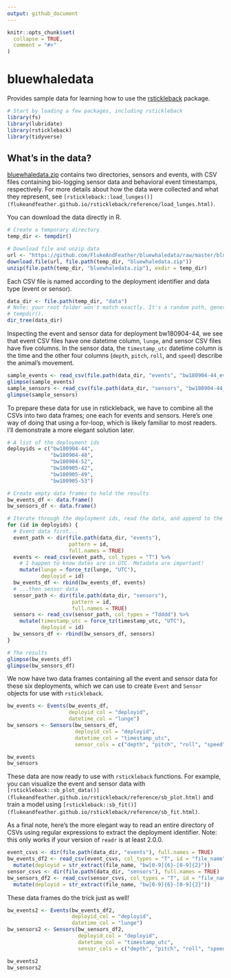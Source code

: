 ```yaml
---
output: github_document
---
```


<!-- README.md is generated from README.Rmd. Please edit that file -->

```r
knitr::opts_chunk$set(
  collapse = TRUE,
  comment = "#>"
)
```

# bluewhaledata

Provides sample data for learning how to use the [rstickleback](github.com/FlukeAndFeather/rstickleback) package. 

```r
# Start by loading a few packages, including rstickleback
library(fs)
library(lubridate)
library(rstickleback)
library(tidyverse)
```

## What's in the data?

[bluewhaledata.zip](bluewhaledata.zip) contains two directories, sensors and events, with CSV files containing bio-logging sensor data and behavioral event timestamps, respectively. For more details about how the data were collected and what they represent, see `[rstickleback::load_lunges()](flukeandfeather.github.io/rstickleback/reference/load_lunges.html)`. 

You can download the data directly in R.

```r
# Create a temporary directory
temp_dir <- tempdir()

# Download file and unzip data
url <- "https://github.com/FlukeAndFeather/bluewhaledata/raw/master/bluewhaledata.zip"
download.file(url, file.path(temp_dir, "bluewhaledata.zip"))
unzip(file.path(temp_dir, "bluewhaledata.zip"), exdir = temp_dir)
```

Each CSV file is named according to the deployment identifier and data type (event or sensor).

```r
data_dir <- file.path(temp_dir, "data")
# Note: your root folder won't match exactly. It's a random path, generated by
# tempdir().
dir_tree(data_dir)
```

Inspecting the event and sensor data for deployment bw180904-44, we see that event CSV files have one datetime column, `lunge`, and sensor CSV files have five columns. In the sensor data, the `timestamp_utc` datetime column is the time and the other four columns (`depth`, `pitch`, `roll`, and `speed`) describe the animal's movement.

```r
sample_events <- read_csv(file.path(data_dir, "events", "bw180904-44_events.csv"))
glimpse(sample_events)
sample_sensors <- read_csv(file.path(data_dir, "sensors", "bw180904-44_sensors.csv"))
glimpse(sample_sensors)
```

To prepare these data for use in rstickleback, we have to combine all the CSVs into two data frames; one each for events and sensors. Here's one way of doing that using a for-loop, which is likely familiar to most readers. I'll demonstrate a more elegant solution later.

```r
# A list of the deployment ids
deployids = c("bw180904-44",
              "bw180904-48",
              "bw180904-52",
              "bw180905-42",
              "bw180905-49",
              "bw180905-53")

# Create empty data frames to hold the results
bw_events_df <- data.frame()
bw_sensors_df <- data.frame()

# Iterate through the deployment ids, read the data, and append to the results
for (id in deployids) {
  # Event data first...
  event_path <- dir(file.path(data_dir, "events"), 
                    pattern = id, 
                    full.names = TRUE)
  events <- read_csv(event_path, col_types = "T") %>% 
    # I happen to know dates are in UTC. Metadata are important!
    mutate(lunge = force_tz(lunge, "UTC"),
           deployid = id)
  bw_events_df <- rbind(bw_events_df, events)
  # ...then sensor data
  sensor_path <- dir(file.path(data_dir, "sensors"), 
                     pattern = id, 
                     full.names = TRUE)
  sensors <- read_csv(sensor_path, col_types = "Tdddd") %>% 
    mutate(timestamp_utc = force_tz(timestamp_utc, "UTC"),
           deployid = id)
  bw_sensors_df <- rbind(bw_sensors_df, sensors)
}

# The results
glimpse(bw_events_df)
glimpse(bw_sensors_df)
```

We now have two data frames containing all the event and sensor data for these six deployments, which we can use to create `Event` and `Sensor` objects for use with `rstickleback`.

```r
bw_events <- Events(bw_events_df, 
                    deployid_col = "deployid", 
                    datetime_col = "lunge")
bw_sensors <- Sensors(bw_sensors_df,
                      deployid_col = "deployid",
                      datetime_col = "timestamp_utc", 
                      sensor_cols = c("depth", "pitch", "roll", "speed"))

bw_events
bw_sensors
```

These data are now ready to use with `rstickleback` functions. For example, you can visualize the event and sensor data with `[rstickleback::sb_plot_data()](flukeandfeather.github.io/rstickleback/reference/sb_plot.html)` and train a model using `[rstickleback::sb_fit()](flukeandfeather.github.io/rstickleback/reference/sb_fit.html)`.

As a final note, here's the more elegant way to read an entire directory of CSVs using regular expressions to extract the deployment identifier. Note: this only works if your version of `readr` is at least 2.0.0.

```r
event_csvs <- dir(file.path(data_dir, "events"), full.names = TRUE)
bw_events_df2 <- read_csv(event_csvs, col_types = "T", id = "file_name") %>% 
  mutate(deployid = str_extract(file_name, "bw[0-9]{6}-[0-9]{2}"))
sensor_csvs <- dir(file.path(data_dir, "sensors"), full.names = TRUE)
bw_sensors_df2 <- read_csv(sensor_csvs, col_types = "T", id = "file_name") %>% 
  mutate(deployid = str_extract(file_name, "bw[0-9]{6}-[0-9]{2}"))
```

These data frames do the trick just as well!

```r
bw_events2 <- Events(bw_events_df2, 
                     deployid_col = "deployid", 
                     datetime_col = "lunge")
bw_sensors2 <- Sensors(bw_sensors_df2,
                       deployid_col = "deployid",
                       datetime_col = "timestamp_utc", 
                       sensor_cols = c("depth", "pitch", "roll", "speed"))

bw_events2
bw_sensors2
```
